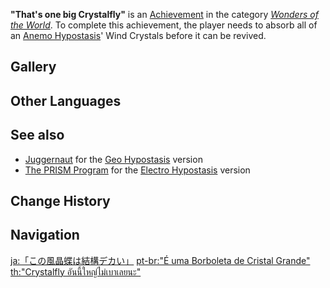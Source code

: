 {{About|the achievement for absorbing an Anemo Hypostasis' Wind Crystals|the achievement for defeating an Anemo Hypostasis in Co-Op|That's One Big Crystalfly}}
{{Achievement Infobox
|title        = 
|id           = 82010
|order id     = 2010
|category     = Wonders of the World
|description  = Absorb all of an [[Anemo Hypostasis]]' Wind Crystals before it can be revived.
|requirements = 
|primogems    = 10
|tracking     = 
|hidden       = 1
|topic        = Anemo Hypostasis
|type         = Boss
}}
'''"That's one big Crystalfly"''' is an [[Achievement]] in the category ''[[Wonders of the World]]''. To complete this achievement, the player needs to absorb all of an [[Anemo Hypostasis]]' Wind Crystals before it can be revived.

==Gallery==
{{Preview
|file=Anemo Hypostasis Second Wind
|caption=Wind Crystals
}}
<!--
==Trivia==

==Video Guides==
{{EVT
|video1   = 
|caption1 = 
}}
-->
==Other Languages==
{{Other Languages
|en      = "That's one big Crystalfly"
|zhs     = 「这风晶蝶还蛮大的」
|zhs_rm  = "Zhè Fēng Jīngdié Hái Mán Dà de"
|zht     = 「這風晶蝶還滿大的」
|zht_rm  = "Zhè Fēng Jīngdié Hái Mán Dà de"
|zh_tl   = 
|ja      = 「この風晶蝶は結構デカい」
|ja_rm   = "Kono Kaze Shouchou wa Kekkou Dekai"
|ja_tl   = "That Anemo Crysalfly is Quite Huge"
|ko      = 「이 바람수정 나비 좀 큰데」
|ko_tl   = "This Wind Crystal Butterfly is Little Bit Big"
|es      = Ese cristalóptero Anemo es enorme
|es_tl   = That Anemo Crystaloptera is Huge
|es_note = {{es|Cristalóptero}} is a compound word that consists of the words {{es|cristal|crystal,}} and {{es|lóptero}}, which is derived from {{w|Megaloptera}}, the name for an order of winged insects. "Loptera" is itself derived from ''pteryx'' {{Lang|el=πτέρυξ}}, meaning "wing."
|fr      = C'est un énorme papillon cristallin Anémo...
|fr_tl   = That's a huge Anemo Crystal Butterfly...
|ru      = Какая огромная кристальная бабочка
|ru_tl   = What a Gigantic Crytalfly
|th      = "Crystalfly อันนี้ใหญ่ไม่เบาเลยนะ"
|th_rm   = "Crystalfly An Ni Yai Mai Bao Loei Na"
|th_tl   = 
|vi      = "Phong Tinh Điệp này to thật"
|vi_tl   = "This Anemo Crystalfly is really big"
|de      = „Der Anemo-Kristallschmetterling ist ein echter Brocken“
|de_tl   = "The Anemo Crystal Butterfly is a Real Hunk"
|id      = "Anemo Crystalfly ini besar sekali"
|id_tl   = "This Anemo Crystalfly is very big"
|pt      = "É uma Borboleta de Cristal Grande"
|pt_tl   = 
|tr      = "Bu Kristal Kelebeği amma da büyükmüş"
|tr_tl   = 
|it      = Quello è un Cristallottero bello grosso
|it_tl   = That's a Pretty Big {{Lex|Crystalfly|it}}
}}

==See also==
* [[Juggernaut]] for the [[Geo Hypostasis]] version
* [[The PRISM Program]] for the [[Electro Hypostasis]] version

==Change History==
{{Change History|1.0}}

==Navigation==
{{Achievement Navbox|Wonders of the World|Boss}}

[[ja:「この風晶蝶は結構デカい」]]
[[pt-br:"É uma Borboleta de Cristal Grande"]]
[[th:"Crystalfly อันนี้ใหญ่ไม่เบาเลยนะ"]]